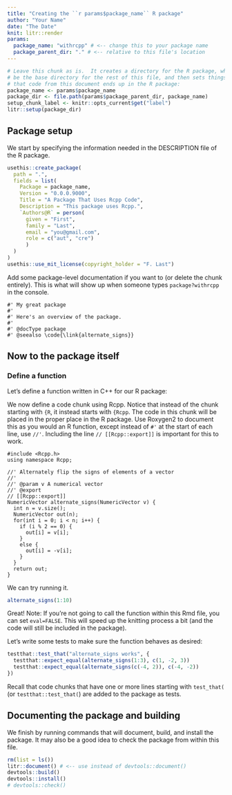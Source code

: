 ```yaml
---
title: "Creating the ``r params$package_name`` R package"
author: "Your Name"
date: "The Date"
knit: litr::render
params:
  package_name: "withrcpp" # <-- change this to your package name
  package_parent_dir: "." # <-- relative to this file's location
---
```


<!-- This Rmd file contains all the code needed to define an R package.  Press "Knit" in RStudio or more generally run `rmarkdown::render("name-of-this-file.Rmd")` to generate the R package.  Remember that when you want to modify anything about the R package, you should modify this document rather than the package that is outputted.
-->

```r
# Leave this chunk as is.  It creates a directory for the R package, which will 
# be the base directory for the rest of this file, and then sets things up so
# that code from this document ends up in the R package:
package_name <- params$package_name
package_dir <- file.path(params$package_parent_dir, package_name)
setup_chunk_label <- knitr::opts_current$get("label")
litr::setup(package_dir)
```


## Package setup

We start by specifying the information needed in the DESCRIPTION file of the R package.

```r
usethis::create_package(
  path = ".",
  fields = list(
    Package = package_name,
    Version = "0.0.0.9000",
    Title = "A Package That Uses Rcpp Code",
    Description = "This package uses Rcpp.",
    `Authors@R` = person(
      given = "First",
      family = "Last",
      email = "you@gmail.com",
      role = c("aut", "cre")
      )
  )
)
usethis::use_mit_license(copyright_holder = "F. Last")
```

Add some package-level documentation if you want to (or delete the chunk entirely).  This is what will show up when someone types `package?withrcpp` in the console.

```package_doc
#' My great package
#'
#' Here's an overview of the package.
#' 
#' @docType package
#' @seealso \code{\link{alternate_signs}}
```

## Now to the package itself

### Define a function

Let's define a function written in C++ for our R package:

We now define a code chunk using Rcpp.  Notice that instead of the chunk starting with `{R`, it instead starts with `{Rcpp`.  The code in this chunk will be placed in the proper place in the R package.  Use Roxygen2 to document this as you would an R function, except instead of `#'` at the start of each line, use `//'`.  Including the line `// [[Rcpp::export]]` is important for this to work.

```Rcpp
#include <Rcpp.h>
using namespace Rcpp;

//' Alternately flip the signs of elements of a vector
//' 
//' @param v A numerical vector
//' @export
// [[Rcpp::export]]
NumericVector alternate_signs(NumericVector v) {
  int n = v.size();
  NumericVector out(n);
  for(int i = 0; i < n; i++) {
    if (i % 2 == 0) {
      out[i] = v[i];
    }
    else {
      out[i] = -v[i];
    }
  }
  return out;
}
```

We can try running it.

```r
alternate_signs(1:10)
```

Great!  Note: If you're not going to call the function within this Rmd file, you can set `eval=FALSE`.  This will speed up the knitting process a bit (and the code will still be included in the package).


Let's write some tests to make sure the function behaves as desired:

```r
testthat::test_that("alternate_signs works", {
  testthat::expect_equal(alternate_signs(1:3), c(1, -2, 3))
  testthat::expect_equal(alternate_signs(c(-4, 2)), c(-4, -2))
})
```

Recall that code chunks that have one or more lines starting with `test_that(` (or `testthat::test_that(`) are added to the package as tests.

## Documenting the package and building

We finish by running commands that will document, build, and install the package.  It may also be a good idea to check the package from within this file.

```r
rm(list = ls())
litr::document() # <-- use instead of devtools::document()
devtools::build()
devtools::install()
# devtools::check()
```

